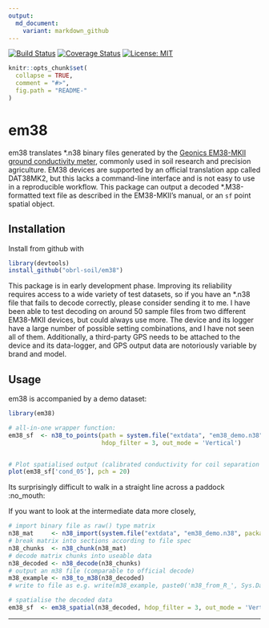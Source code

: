 ```yaml
---
output:
  md_document:
    variant: markdown_github
---
```


<!-- README.md is generated from README.Rmd. Please edit that file -->

[![Build Status](https://travis-ci.com/obrl-soil/em38.svg?branch=master)](https://travis-ci.com/obrl-soil/em38)
[![Coverage Status](https://img.shields.io/codecov/c/github/obrl-soil/em38/master.svg)](https://codecov.io/github/obrl-soil/em38?branch=master)
[![License: MIT](https://img.shields.io/badge/License-MIT-yellow.svg)](https://opensource.org/licenses/MIT)

```r
knitr::opts_chunk$set(
  collapse = TRUE,
  comment = "#>",
  fig.path = "README-"
)
```

# em38

em38 translates *.n38 binary files generated by the [Geonics EM38-MKII ground conductivity meter](http://geonics.com/html/em38.html), commonly used in soil research and precision agriculture. EM38 devices are supported by an official translation app called DAT38MK2, but this lacks a command-line interface and is not easy to use in a reproducible workflow. This package can output a decoded \*.M38-formatted text file as described in the EM38-MKII's manual, or an `sf` point spatial object. 

## Installation

Install from github with

```r
library(devtools)
install_github("obrl-soil/em38")
```

This package is in early development phase. Improving its reliability requires access to a wide variety of test datasets, so if you have an *.n38 file that fails to decode correctly, please consider sending it to me. I have been able to test decoding on around 50 sample files from two different EM38-MKII devices, but could always use more. The device and its logger have a large number of possible setting combinations, and I have not seen all of them. Additionally, a third-party GPS needs to be attached to the device and its data-logger, and GPS output data are notoriously variable by brand and model.

## Usage

em38 is accompanied by a demo dataset:

```r
library(em38)

# all-in-one wrapper function:
em38_sf  <- n38_to_points(path = system.file("extdata", "em38_demo.n38", package = "em38"),
                          hdop_filter = 3, out_mode = 'Vertical')


# Plot spatialised output (calibrated conductivity for coil separation 0.5m)
plot(em38_sf['cond_05'], pch = 20)
```

Its surprisingly difficult to walk in a straight line across a paddock :no_mouth:

If you want to look at the intermediate data more closely,

```r
# import binary file as raw() type matrix
n38_mat     <- n38_import(system.file("extdata", "em38_demo.n38", package = "em38"))
# break matrix into sections according to file spec 
n38_chunks  <- n38_chunk(n38_mat)
# decode matrix chunks into useable data
n38_decoded <- n38_decode(n38_chunks)
# output an m38 file (comparable to official decode)
m38_example <- n38_to_m38(n38_decoded)
# write to file as e.g. write(m38_example, paste0('m38_from_R_', Sys.Date(), '.m38'))

# spatialise the decoded data
em38_sf  <- em38_spatial(n38_decoded, hdop_filter = 3, out_mode = 'Vertical')

```

***
